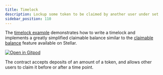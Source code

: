 ```yaml
---
title: Timelock
description: Lockup some token to be claimed by another user under set conditions.
sidebar_position: 110
---
```


<head>
  <title>
    {`Lockup some token to be claimed by another user under set conditions`}
  </title>
  <meta charSet="utf-8" />
  <meta
    property="og:title"
    content="Write a timelock implementing a claimable balance."
  />
  <meta
    property="og:description"
    content="Write a timelock that implements a simplified claimable balance feature that accepts a deposit of an amount of a token and allows other users to claim it."
  />
</head>

The [timelock example] demonstrates how to write a timelock and implements a greatly simplified claimable balance similar to the [claimable balance] feature available on Stellar.

[![Open in Gitpod](https://gitpod.io/button/open-in-gitpod.svg)][oigp]

The contract accepts deposits of an amount of a token, and allows other users to claim it before or after a time point.

[oigp]: https://gitpod.io/#https://github.com/stellar/soroban-examples/tree/v21.4.0
[timelock example]: https://github.com/stellar/soroban-examples/tree/v21.4.0/timelock
[claimable balance]: ../../../learn/encyclopedia/transactions-specialized/claimable-balances.mdx
